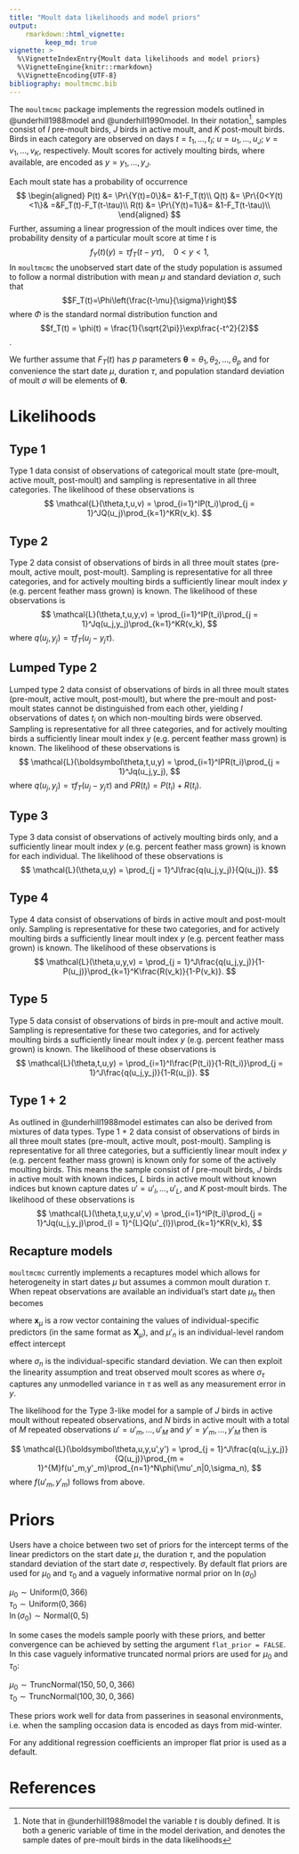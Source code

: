 ```yaml
---
title: "Moult data likelihoods and model priors"
output: 
    rmarkdown::html_vignette:
         keep_md: true
vignette: >
  %\VignetteIndexEntry{Moult data likelihoods and model priors}
  %\VignetteEngine{knitr::rmarkdown}
  %\VignetteEncoding{UTF-8}
bibliography: moultmcmc.bib
---
```


The `moultmcmc` package implements the regression models outlined in @underhill1988model and @underhill1990model. In their notation^[Note that in @underhill1988model the variable $t$ is doubly defined. It is both a generic variable of time in the model derivation, and denotes the sample dates of pre-moult birds in the data likelihoods], samples consist of $I$ pre-moult birds, $J$ birds in active moult, and $K$ post-moult birds. Birds in each category are observed on days $t = t_1,\ldots,t_I$; $u = u_1,\ldots,u_J$; $v = v_1,\ldots,v_K$, respectively. Moult scores for actively moulting birds, where available, are encoded as $y = y_1,\ldots,y_J$.

Each moult state has a probability of occurrence
$$
\begin{aligned}
P(t) &= \Pr\{Y(t)=0\}&= &1-F_T(t)\\
Q(t) &= \Pr\{0<Y(t)<1\}& =&F_T(t)-F_T(t-\tau)\\
R(t) &= \Pr\{Y(t)=1\}&= &1-F_T(t-\tau)\\
\end{aligned}
$$
Further, assuming a linear progression of the moult indices over time, the probability density of a particular moult score at time $t$ is
$$
f_Y(t)(y)=\tau f_T(t-y\tau),\quad0 < y < 1,
$$
In `moultmcmc` the unobserved start date of the study population is assumed to follow a normal distribution with mean $\mu$ and standard deviation $\sigma$, such that $$F_T(t)=\Phi\left(\frac{t-\mu}{\sigma}\right)$$
where $\Phi$ is the standard normal distribution function and 
$$f_T(t) = \phi(t) = \frac{1}{\sqrt{2\pi}}\exp\frac{-t^2}{2}$$.

We further assume that $F_T(t)$ has $p$ parameters $\mathbf{\theta} = \theta_1, \theta_2, \ldots, \theta_p$ and for convenience the start date $\mu$, duration $\tau$, and population standard deviation of moult $\sigma$ will be elements of $\mathbf{\theta}$.

# Likelihoods

## Type 1
Type 1 data consist of observations of categorical moult state (pre-moult, active moult, post-moult) and sampling is representative in all three categories. The likelihood of these observations is 
$$
\mathcal{L}(\theta,t,u,v) = \prod_{i=1}^IP(t_i)\prod_{j = 1}^JQ(u_j)\prod_{k=1}^KR(v_k).
$$

## Type 2
Type 2 data consist of observations of birds in all three moult states (pre-moult, active moult, post-moult). Sampling is representative for all three categories, and for actively moulting birds a sufficiently linear moult index $y$ (e.g. percent feather mass grown) is known. The likelihood of these observations is
$$
\mathcal{L}(\theta,t,u,y,v) = \prod_{i=1}^IP(t_i)\prod_{j = 1}^Jq(u_j,y_j)\prod_{k=1}^KR(v_k),
$$
where $q(u_j,y_j) = \tau f_T(u_j-y_j\tau).$

## Lumped Type 2
Lumped type 2 data consist of observations of birds in all three moult states (pre-moult, active moult, post-moult), but where the pre-moult and post-moult states cannot be distinguished from each other, yielding $I$ observations of dates $t_i$ on which non-moulting birds were observed. Sampling is representative for all three categories, and for actively moulting birds a sufficiently linear moult index $y$ (e.g. percent feather mass grown) is known. The likelihood of these observations is
$$
\mathcal{L}(\boldsymbol\theta,t,u,y) = \prod_{i=1}^IPR(t_i)\prod_{j = 1}^Jq(u_j,y_j),
$$
where $q(u_j,y_j) = \tau f_T(u_j-y_j\tau)$ and $PR(t_i)=P(t_i)+R(t_i).$

## Type 3
Type 3 data consist of observations of actively moulting birds only, and a sufficiently linear moult index $y$ (e.g. percent feather mass grown) is known for each individual. The likelihood of these observations is
$$
\mathcal{L}(\theta,u,y) = \prod_{j = 1}^J\frac{q(u_j,y_j)}{Q(u_j)}.
$$

## Type 4
Type 4 data consist of observations of birds in active moult and post-moult only. Sampling is representative for these two categories, and for actively moulting birds a sufficiently linear moult index $y$ (e.g. percent feather mass grown) is known. The likelihood of these observations is
$$
\mathcal{L}(\theta,u,y,v) = \prod_{j = 1}^J\frac{q(u_j,y_j)}{1-P(u_j)}\prod_{k=1}^K\frac{R(v_k)}{1-P(v_k)}.
$$

## Type 5
Type 5 data consist of observations of birds in pre-moult and active moult. Sampling is representative for these two categories, and for actively moulting birds a sufficiently linear moult index $y$ (e.g. percent feather mass grown) is known. The likelihood of these observations is
$$
\mathcal{L}(\theta,t,u,y) = \prod_{i=1}^I\frac{P(t_i)}{1-R(t_i)}\prod_{j = 1}^J\frac{q(u_j,y_j)}{1-R(u_j)}.
$$

## Type 1 + 2
As outlined in @underhill1988model estimates can also be derived from mixtures of data types. Type 1 + 2 data consist of observations of birds in all three moult states (pre-moult, active moult, post-moult). Sampling is representative for all three categories, but a sufficiently linear moult index $y$ (e.g. percent feather mass grown) is known only for some of the actively moulting birds. This means the sample consist of $I$ pre-moult birds, $J$ birds in active moult with known indices, $L$ birds in active moult without known indices but known capture dates $u'=u'_l,\ldots,u'_L$, and $K$ post-moult birds.
The likelihood of these observations is
$$
\mathcal{L}(\theta,t,u,y,u',v) = \prod_{i=1}^IP(t_i)\prod_{j = 1}^Jq(u_j,y_j)\prod_{l = 1}^{L}Q(u'_{l})\prod_{k=1}^KR(v_k),
$$

## Recapture models
`moultmcmc` currently implements a recaptures model which allows for heterogeneity in start dates $\mu$ but assumes a common moult duration $\tau$.
When repeat observations are available an individual's start date $\mu_n$ then becomes  

\begin{equation}
\mu_n = \mu_0 + \mu'_n + \mathbf{x}_\mu\boldsymbol{\beta}_\mu 
\end{equation}

where $\boldsymbol{x}_\mu$ is a row vector containing the values of individual-specific  predictors (in the same format as $\boldsymbol{X}_\mu$), and $\mu'_n$ is an  individual-level random effect intercept 

\begin{equation}
\mu'_n \sim \mathrm{Normal}(0,\sigma_n) 
\end{equation}
where $\sigma_n$ is the individual-specific standard deviation.
We can then exploit the linearity assumption and treat observed moult scores as
\begin{equation}
 y_{ni} \sim \mathrm{Normal}(\mu_0 + \mu'_n + \tau * u_{ni}, \sigma_\tau) 
\end{equation}
where $\sigma_\tau$ captures any unmodelled variance in $\tau$ as well as any measurement error in $y$.

The likelihood for the Type 3-like model for a sample of $J$ birds in active moult without repeated observations, and $N$ birds in active moult with a total of $M$ repeated observations $u'=u'_m,\ldots,u'_M$ and $y'=y'_m,\ldots,y'_M$ then is

$$
\mathcal{L}(\boldsymbol\theta,u,y,u',y') = \prod_{j = 1}^J\frac{q(u_j,y_j)}{Q(u_j)}\prod_{m = 1}^{M}f(u'_m,y'_m)\prod_{n=1}^N\phi(\mu'_n|0,\sigma_n),
$$
where $f(u'_m,y'_m)$ follows from above.

# Priors
Users have a choice between two set of priors for the intercept terms of the linear predictors on the start date $\mu$, the duration $\tau$, and the population standard deviation of the start date $\sigma$, respectively. By default flat priors are used for $\mu_0$ and $\tau_0$ and a vaguely informative normal prior on $\ln(\sigma_0)$

$\mu_0 \sim \mathrm{Uniform(0,366)}$   
$\tau_0 \sim \mathrm{Uniform(0,366)}$    
$\ln(\sigma_0) \sim \mathrm{Normal(0,5)}$

In some cases the models sample poorly with these priors, and better convergence can be achieved by setting the argument `flat_prior = FALSE`. In this case vaguely informative truncated normal priors are used for $\mu_0$ and $\tau_0$:

$\mu_0 \sim \mathrm{TruncNormal(150,50,0,366)}$   
$\tau_0 \sim \mathrm{TruncNormal(100,30,0,366)}$

These priors work well for data from passerines in seasonal environments, i.e. when the sampling occasion data is encoded as days from mid-winter.

For any additional regression coefficients an improper flat prior is used as a default.

# References
